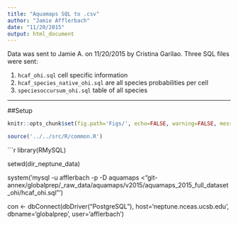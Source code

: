 ```yaml
---
title: "Aquamaps SQL to .csv"
author: "Jamie Afflerbach"
date: "11/20/2015"
output: html_document
---
```


Data was sent to Jamie A. on 11/20/2015 by Cristina Garilao. Three SQL files were sent:

1. `hcaf_ohi.sql` cell specific information
2. `hcaf_species_native_ohi.sql` are all species probabilities per cell
3. `speciesoccursum_ohi.sql` table of all species

***

##Setup

```r

knitr::opts_chunk$set(fig.path='Figs/', echo=FALSE, warning=FALSE, message=FALSE)

source('../../src/R/common.R')
```

```r

library(RMySQL)

setwd(dir_neptune_data)

system('mysql -u afflerbach -p -D aquamaps <"git-annex/globalprep/_raw_data/aquamaps/v2015/aquamaps_2015_full_dataset_ohi/hcaf_ohi.sql"')

con <- dbConnect(dbDriver("PostgreSQL"),  host='neptune.nceas.ucsb.edu', dbname='globalprep', user='afflerbach')




